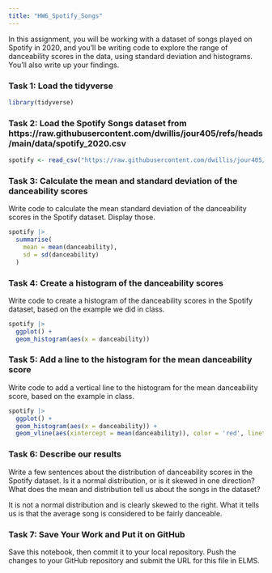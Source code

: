 ```yaml
---
title: "HW6_Spotify_Songs"
---
```


In this assignment, you will be working with a dataset of songs played on Spotify in 2020, and you'll be writing code to explore the range of danceability scores in the data, using standard deviation and histograms. You'll also write up your findings.

### Task 1: Load the tidyverse

```r
library(tidyverse)
```

### Task 2: Load the Spotify Songs dataset from https://raw.githubusercontent.com/dwillis/jour405/refs/heads/main/data/spotify_2020.csv

```r
spotify <- read_csv("https://raw.githubusercontent.com/dwillis/jour405/refs/heads/main/data/spotify_2020.csv")
```

### Task 3: Calculate the mean and standard deviation of the danceability scores

Write code to calculate the mean standard deviation of the danceability scores in the Spotify dataset. Display those.

```r
spotify |>
  summarise(
    mean = mean(danceability),
    sd = sd(danceability)
  )
```

### Task 4: Create a histogram of the danceability scores

Write code to create a histogram of the danceability scores in the Spotify dataset, based on the example we did in class.

```r
spotify |>
  ggplot() +
  geom_histogram(aes(x = danceability))
```

### Task 5: Add a line to the histogram for the mean danceability score

Write code to add a vertical line to the histogram for the mean danceability score, based on the example in class.

```r
spotify |>
  ggplot() +
  geom_histogram(aes(x = danceability)) +
  geom_vline(aes(xintercept = mean(danceability)), color = 'red', linetype = "dashed", size = 1)
```

### Task 6: Describe our results

Write a few sentences about the distribution of danceability scores in the Spotify dataset. Is it a normal distribution, or is it skewed in one direction? What does the mean and distribution tell us about the songs in the dataset?

It is not a normal distribution and is clearly skewed to the right. What it tells us is that the average song is considered to be fairly danceable.

### Task 7: Save Your Work and Put it on GitHub

Save this notebook, then commit it to your local repository. Push the changes to your GitHub repository and submit the URL for this file in ELMS.

